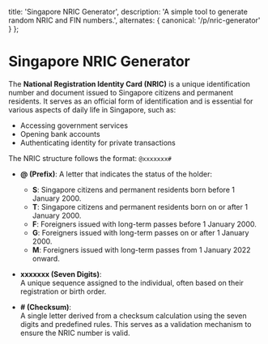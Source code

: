 
  title: 'Singapore NRIC Generator',
  description: 'A simple tool to generate random NRIC and FIN numbers.',
  alternates: {
    canonical: '/p/nric-generator'
  }
};

# Singapore NRIC Generator

<AnimatedName />

<AppNric />

The **National Registration Identity Card (NRIC)** is a unique identification number and document issued to Singapore citizens and permanent residents. It serves as an official form of identification and is essential for various aspects of daily life in Singapore, such as:

- Accessing government services
- Opening bank accounts
- Authenticating identity for private transactions

The NRIC structure follows the format: `@xxxxxxx#`

- **@ (Prefix)**: A letter that indicates the status of the holder:

  - **S**: Singapore citizens and permanent residents born before 1 January 2000.
  - **T**: Singapore citizens and permanent residents born on or after 1 January 2000.
  - **F**: Foreigners issued with long-term passes before 1 January 2000.
  - **G**: Foreigners issued with long-term passes on or after 1 January 2000.
  - **M**: Foreigners issued with long-term passes from 1 January 2022 onward.

- **xxxxxxx (Seven Digits)**:  
  A unique sequence assigned to the individual, often based on their registration or birth order.

- **# (Checksum)**:  
  A single letter derived from a checksum calculation using the seven digits and predefined rules. This serves as a validation mechanism to ensure the NRIC number is valid.
